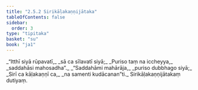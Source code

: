 ```yaml
---
title: "2.5.2 Sirikāḷakaṇṇijātaka"
tableOfContents: false
sidebar:
  order: 3
type: "tipitaka"
basket: "su"
book: "ja1"
---
```



<DynamicBreadcrumb />

<Division number="83" book="ja1" bookNo="22" page="196">

<Paragraph number="473" type="verses" book="ja1">
_“Itthī siyā rūpavatī,_  
_sā ca sīlavatī siyā;_  
_Puriso taṃ na iccheyya,_  
_saddahāsi mahosadha”._  

</Paragraph>

</Division>
<Division number="84" book="ja1" bookNo="22" page="196">

<Paragraph number="474" type="verses" book="ja1">
_“Saddahāmi mahārāja,_  
_puriso dubbhago siyā;_  
_Sirī ca kāḷakaṇṇī ca,_  
_na samenti kudācanan”ti._  


</Paragraph>
</Division>

<Paragraph number="475" type="center" book="ja1">
Sirikāḷakaṇṇijātakaṃ dutiyaṃ.
</Paragraph>